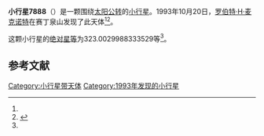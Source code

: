 {{Infobox planet
| bgcolour = #FFFFC0
| name = 7888
| symbol = 
| image = 
| caption = 
| discovery = yes
| discovery_ref = 
| discoverer = [[罗伯特·H·麦克诺特|罗伯特·H·麦克诺特]]
| discovery_site = [[赛丁泉山|赛丁泉山]] 
| discovered = 1993年10月20日
| designations = yes
| mp_name = 
| named_after = 
| alt_names = 
| mp_category = [[阿波罗型小行星|阿波罗型小行星]]
| orbit_ref = <ref name="a">[http://ssd.jpl.nasa.gov/sbdb.cgi?sstr=7888 7888] {{Wayback|url=http://ssd.jpl.nasa.gov/sbdb.cgi?sstr=7888 |date=20201125203355 }}，小行星數據庫瀏覽器（JPL Small-Body Database Browser）－[[美国国家航空航天局|美国国家航空航天局]]喷气推进实验室</ref>
| epoch = 2456400.5 (2013年4月18日更新)
| aphelion = {{convert|4.0531343721157|AU|km|3|abbr=on|lk=out}}
| perihelion = {{convert|.817931810924356|AU|km|3|abbr=on}}
| semimajor = {{convert|2.435533091520028|AU|km|3|abbr=on}}
| eccentricity = 0.664167236
| period = 1388.319677 [[日|日]]<br />3.8[[儒略年|儒略年]]
| avg_speed = 
| inclination = 26.07149179038034
| asc_node = 165.9575660027631
| mean_anomaly = 
| arg_peri = 323.0029988333529
| satellites = 
| physical_characteristics = yes
| dimensions = 
| mass = 
| density = 
| surface_grav = 
| escape_velocity = 
| sidereal_day = 
| axial_tilt = 
| pole_ecliptic_lat = 
| pole_ecliptic_lon = 
| albedo = 
| temperatures= 
| temp_name1 = 
| mean_temp_1 = 
| max_temp_1 = 
| temp_name2 = 
| max_temp_2 = 
| spectral_type = 
| abs_magnitude = 323.0029988333529
}}

'''小行星7888'''（{{lang-en|7888}}）是一颗围绕[[太阳|太阳]][[公转|公转]]的[[小行星|小行星]]。1993年10月20日，[[罗伯特·H·麦克诺特|罗伯特·H·麦克诺特]]在赛丁泉山发现了此天体<ref name="a" /><ref>{{cite news|title=小行星列表|url=http://cfa-www.harvard.edu/iau/lists/NumberedMPs.txt|accessdate=2013-07-08|newspaper=哈佛大学|archive-date=2008-05-17|archive-url=https://web.archive.org/web/20080517010638/http://cfa-www.harvard.edu/iau/lists/NumberedMPs.txt|dead-url=no}}</ref>。

这颗小行星的[[绝对星等|绝对星等]]为323.0029988333529等<ref name="a" />。

==参考文献==
{{reflist}}
{{Minor Planet Number|[[小行星7887|小行星7887]]|[[小行星7889|小行星7889]]}}

{{小天体}}

[[Category:小行星带天体|Category:小行星带天体]]
[[Category:1993年发现的小行星|Category:1993年发现的小行星]]

{{asteroid-stub}}